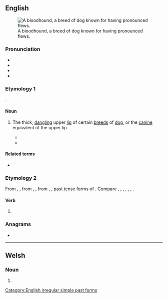 ==English==
[[File:Bloodhound.jpg|thumb|A bloodhound, a breed of dog known for having pronounced flews.]]

===Pronunciation===
* {{audio|en-us-flew.ogg|Audio (US)|lang=en}}
* {{IPA|/fluː/|lang=en}}
* {{rhymes|uː|lang=en}}
* {{homophones|lang=en|flu|flue}}

===Etymology 1===
{{unk.|lang=en}}.

====Noun====
{{en-noun}}

# {{lb|en|chiefly plural}} The thick, [[dangling]] upper [[lip]] of certain [[breed]]s of [[dog]], or the [[canine]] equivalent of the upper lip.
#* {{quote-book
|lang=en
|year=1994
|title=Bad Love
|series={{w|Alex Delaware}}
|seriesvolume=8
|first=Jonathan|last=Kellerman|authorlink=Jonathan Kellerman
|passage=He petted the dog. 'These little guys are pretty expensive and this one looks like a good specimen.' He lifted a '''flew'''. 'Well cared for, too - these teeth have been scaled pretty recently and his ears are clean - these upright ears can be receptacles for all kinds of stuff ...<!-- sic --> anyway, what seems to be your problem with him?'
}}
#* {{quote-book
|lang=en
|year=2014
|title=Hillwilla: A Novel
|first=Melanie|last=Forde
|publisher=Mountain Lake Press
|chapter=SIX — Goblins
|passage=During the recitation, Eltie remained on her haunches, as she looked into Ralph's eyes, pulled down an eyelid, flipped up a '''flew''', felt around his ribcage.
}}

====Related terms====
* {{l|en|flewed}}

===Etymology 2===
From {{inh|en|enm|flew}}, {{m|enm|flow}}, from {{inh|en|ang|flēag}}, {{m|ang||flug-}}, from {{inh|en|gem-pro|*flaug}}, {{m|gem-pro||*flug-}}, past tense forms of {{der|en|gem-pro|*fleuganą|t=to fly}}. Compare {{cog|stq|flooch|t=flew}}, {{cog|fy|fleach|t=flew}}, {{cog|nl|vloog|t=flew}}, {{cog|de|flog|t=flew}}, {{cog|da|fløj|t=flew}}, {{cog|sv|flög|t=flew}}, {{cog|is|flaug|t=flew}}.

====Verb====
{{head|en|verb form}}

# {{en-simple past of|fly}}

===Anagrams===
* {{anagrams|en|a=eflw|fewl}}

[[Category:English irregular simple past forms]]

----

==Welsh==

===Noun===
{{head|cy|mutated noun}}

# {{soft mutation of|blew|lang=cy}}